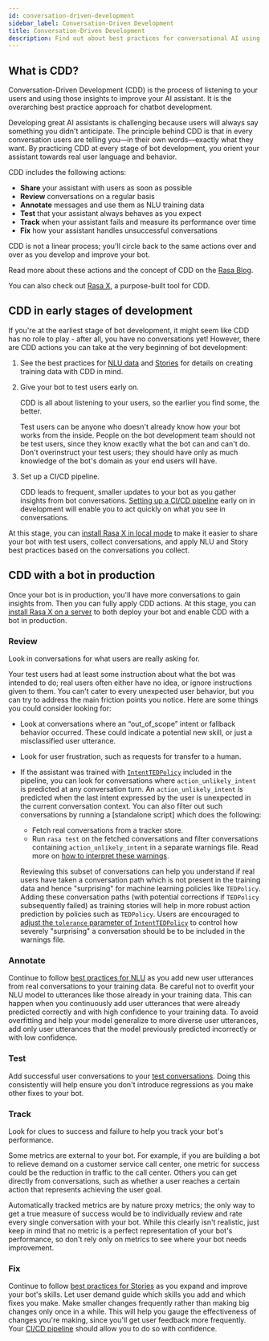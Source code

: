 ```yaml
---
id: conversation-driven-development
sidebar_label: Conversation-Driven Development
title: Conversation-Driven Development
description: Find out about best practices for conversational AI using Conversation-Driven Development.
---
```


## What is CDD?

Conversation-Driven Development (CDD) is the process of listening to your users and using those insights to improve your AI assistant. It is the overarching best practice approach for chatbot development.

Developing great AI assistants is challenging because users will always say something you didn't anticipate. The principle behind CDD is that in every conversation users are telling you—in their own words—exactly what they want. By practicing CDD at every stage of bot development, you orient your assistant towards real user language and behavior.

CDD includes the following actions:

*   **Share** your assistant with users as soon as possible
*   **Review** conversations on a regular basis
*   **Annotate** messages and use them as NLU training data
*   **Test** that your assistant always behaves as you expect
*   **Track** when your assistant fails and measure its performance over time
*   **Fix** how your assistant handles unsuccessful conversations

CDD is not a linear process; you'll circle back to the same actions over and over as you develop and improve your bot.

Read more about these actions and the concept of CDD on the [Rasa Blog](https://blog.rasa.com/conversation-driven-development-a-better-approach-to-building-ai-assistants/).

You can also check out [Rasa X](https://rasa.com/docs/rasa-x/), a purpose-built tool for CDD.

## CDD in early stages of development

If you're at the earliest stage of bot development, it might seem like CDD has no role to play - after all, you have no conversations yet! However, there are CDD actions you can take at the very beginning of bot development:

1. See the best practices for [NLU data](generating-nlu-data.mdx) and [Stories](writing-stories.mdx) for details on creating training data with CDD in mind.
2. Give your bot to test users early on.

    CDD is all about listening to your users, so the earlier you find some, the better.

    Test users can be anyone who doesn't already know how your bot works from the inside. People on the bot development team should not be test users, since they know exactly what the bot can and can't do. Don't overinstruct your test users; they should have only as much knowledge of the bot's domain as your end users will have.

3. Set up a CI/CD pipeline.

    CDD leads to frequent, smaller updates to your bot as you gather insights from bot conversations. [Setting up a CI/CD pipeline](setting-up-ci-cd.mdx) early on in development will enable you to act quickly on what you see in conversations.


At this stage, you can [install Rasa X in local mode](https://rasa.com/docs/rasa-x/installation-and-setup/installation-guide/#local-mode) to make it easier to share your bot with test users, collect conversations, and apply NLU and Story best practices based on the conversations you collect.


## CDD with a bot in production

Once your bot is in production, you'll have more conversations to gain insights from. Then you can fully apply CDD actions.
At this stage, you can [install Rasa X on a server](https://rasa.com/docs/rasa-x/installation-and-setup/installation-guide/#helm-chart)
to both deploy your bot and enable CDD with a bot in production.

### Review

Look in conversations for what users are really asking for.

Your test users had at least some instruction about what the bot was intended to do; real users often either have no idea, or ignore instructions given to them. You can't cater to every unexpected user behavior, but you can try to address the main friction points you notice. Here are some things you could consider looking for:

*   Look at conversations where an “out_of_scope” intent or fallback behavior occurred. These could indicate a potential new skill, or just a misclassified user utterance.
*   Look for user frustration, such as requests for transfer to a human.
*   If the assistant was trained with [`IntentTEDPolicy`](./policies.mdx#intenttedpolicy) included in the pipeline,
    you can look for conversations where `action_unlikely_intent` is predicted at any conversation turn.
    An `action_unlikely_intent` is predicted when the last intent expressed by the user is
    unexpected in the current conversation context. You can also filter out such conversations by
    running a [standalone script] which does the following:

    - Fetch real conversations from a tracker store.
    - Run `rasa test` on the fetched conversations and filter conversations containing `action_unlikely_intent`
      in a separate warnings file. Read more on [how to interpret these warnings](./testing-your-assistant.mdx#interpreting-the-generated-warnings).

    Reviewing this subset of conversations can help you understand if real users have taken a
    conversation path which is not present in the training data and hence "surprising"
    for machine learning policies like `TEDPolicy`. Adding these conversation paths (with potential
    corrections if `TEDPolicy` subsequently failed) as training stories will help in more robust action prediction
    by policies such as `TEDPolicy`. Users are encouraged to [adjust the `tolerance` parameter of
    `IntentTEDPolicy`](./policies.mdx#intenttedpolicy) to control how
    severely "surprising" a conversation should be to be included in the warnings file.

### Annotate

Continue to follow [best practices for NLU](generating-nlu-data.mdx) as you add new user utterances from real conversations to your training data. Be careful not to overfit your NLU model to utterances like those already in your training data. This can happen when you continuously add user utterances that were already predicted correctly and with high confidence to your training data.  To avoid overfitting and help your model generalize to more diverse user utterances, add only user utterances that the model previously predicted incorrectly or with low confidence.

### Test

Add successful user conversations to your [test conversations](testing-your-assistant.mdx). Doing this consistently will help ensure you don't introduce regressions as you make other fixes to your bot.

### Track

Look for clues to success and failure to help you track your bot's performance.

Some metrics are external to your bot. For example, if you are building a bot to relieve demand on a customer service call center, one metric for success could be the reduction in traffic to the call center. Others you can get directly from conversations, such as whether a user reaches a certain action that represents achieving the user goal.

Automatically tracked metrics are by nature proxy metrics; the only way to get a true measure of success would be to individually review and rate every single conversation with your bot. While this clearly isn't realistic, just keep in mind that no metric is a perfect representation of your bot's performance, so don't rely only on metrics to see where your bot needs improvement.

### Fix

Continue to follow [best practices for Stories](writing-stories.mdx) as you expand and improve your bot's skills. Let user demand guide which skills you add and which fixes you make. Make smaller changes frequently rather than making big changes only once in a while. This will help you gauge the effectiveness of changes you're making, since you'll get user feedback more frequently. Your [CI/CD pipeline](setting-up-ci-cd.mdx) should allow you to do so with confidence.
